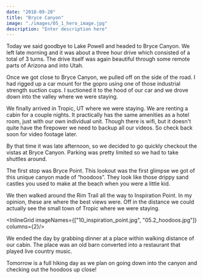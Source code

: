 ```yaml
---
date: "2018-09-20"
title: "Bryce Canyon"
image: "./images/05_1_hero_image.jpg"
description: "Enter description here"
---
```




Today we said goodbye to Lake Powell and headed to Bryce Canyon. We left late morning and it was about a three hour drive which consisted of a total of 3 turns. The drive itself was again beautiful through some remote parts of Arizona and into Utah.

Once we got close to Bryce Canyon, we pulled off on the side of the road. I had rigged up a car mount for the gopro using one of those industrial strength suction cups. I suctioned it to the hood of our car and we drove down into the valley where we were staying.

<Youtube videoUrl="https://www.youtube.com/embed/sGk1O4Y578Y"/>

We finally arrived in Tropic, UT where we were staying. We are renting a cabin for a couple nights. It practically has the same amenities as a hotel room, just with our own individual unit. Though there is wifi, but it doesn't quite have the firepower we need to backup all our videos. So check back soon for video footage later.

<InlineImage imageName="02_cabin_outisde.jpg"/>

By that time it was late afternoon, so we decided to go quickly checkout the vistas at Bryce Canyon. Parking was pretty limited so we had to take shuttles around.

The first stop was Bryce Point. This lookout was the first glimpse we got of this unique canyon made of “hoodoos”. They look like those drippy sand castles you used to make at the beach when you were a little kid.

<InlineImage imageName="13_pano_hoodoos.jpg"/>

We then walked around the Rim Trail all the way to Inspiration Point. In my opinion, these are where the best views were. Off in the distance we could actually see the small town of Tropic where we were staying.

<InlineGrid imageNames={["10_inspiration_point.jpg", "05.2_hoodoos.jpg"]} columns={2}/>

We ended the day by grabbing dinner at a place within walking distance of our cabin. The place was an old barn converted into a restaurant that played live country music.

<InlineImage imageName="11_dinner.jpg"/>

Tomorrow is a full hiking day as we plan on going down into the canyon and checking out the hoodoos up close!

